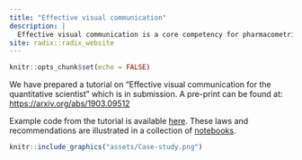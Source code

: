 ```yaml
---
title: "Effective visual communication"
description: |
  Effective visual communication is a core competency for pharmacometricians, statisticians, and more generally any quantitative scientist. It is essential in every step of a quantitative workflow, from scoping to execution and communicating results and conclusions. With this competency, we can better understand data and influence decisions towards appropriate actions. Without it, we can fool ourselves and others and pave the way to wrong conclusions and actions. The goal of this tutorial is to convey this competency. We posit three laws of effective visual communication for the quantitative scientist: have a clear purpose, show the data clearly, and make the message obvious.
site: radix::radix_website
---
```


```r
knitr::opts_chunk$set(echo = FALSE)
```

We have prepared a tutorial on "Effective visual communication for the quantitative scientist" which is in submission. A pre-print can be found at: [https://arxiv.org/abs/1903.09512](https://arxiv.org/abs/1903.09512) 

Example code from the tutorial is available [here](https://github.com/GraphicsPrinciples/tutorial-viz-com). 
These laws and recommendations are illustrated in a collection of [notebooks](https://graphicsprinciples.github.io/tutorial-case-studies).


```r
knitr::include_graphics("assets/Case-study.png")
```
